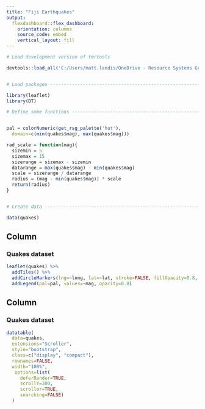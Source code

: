 ```yaml
---
title: "Fiji Earthquakes"
output: 
  flexdashboard::flex_dashboard:
    orientation: columns
    source_code: embed
    vertical_layout: fill
---
```


```r

# Load development version of tmrtools

devtools::load_all('C:/Users/matt.landis/OneDrive - Resource Systems Group, Inc/Git/tmrtools')


# Load packages ----------------------------------------------------------------

library(leaflet)
library(DT)

# Define some functions -------------------------------------------------------


pal = colorNumeric(get_rsg_palette('hot'),
  domain=c(min(quakes$mag), max(quakes$mag)))

rad_scale = function(mag){
  sizemin = 5
  sizemax = 15
  sizerange = sizemax - sizemin
  datarange = max(quakes$mag) - min(quakes$mag)
  scale = sizerange / datarange
  radius = (mag - min(quakes$mag)) * scale
  return(radius)
}


# Create data -----------------------------------------------------------------

data(quakes)

```


Column {data-width=500}
-----------------------------------------------------------------------

### Quakes dataset

```r

leaflet(quakes) %>%
  addTiles() %>%
  addCircleMarkers(lng=~long, lat=~lat, stroke=FALSE, fillOpacity=0.8, color=~pal(mag), radius=~rad_scale(mag)) %>%
  addLegend(pal=pal, values=~mag, opacity=0.8)

```

Column {data-width=500}
-----------------------------------------------------------------------

### Quakes dataset

```r
datatable(
  data=quakes,
  extensions="Scroller",
  style="bootstrap",
  class=c("display", "compact"),
  rownames=FALSE,
  width="100%",
   options=list(
     deferRender=TRUE,
     scrollY=300,
     scroller=TRUE,
     searching=FALSE)
  )
```

